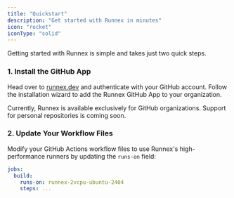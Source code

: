 ```yaml
---
title: "Quickstart"
description: "Get started with Runnex in minutes"
icon: "rocket"
iconType: "solid"
---
```


Getting started with Runnex is simple and takes just two quick steps.

### 1. Install the GitHub App

Head over to [runnex.dev](https://runnex.dev/login) and authenticate with your
GitHub account. Follow the installation wizard to add the Runnex GitHub App to
your organization.

<Info>
  Currently, Runnex is available exclusively for GitHub organizations. Support
  for personal repositories is coming soon.
</Info>

### 2. Update Your Workflow Files

Modify your GitHub Actions workflow files to use Runnex's high-performance
runners by updating the `runs-on` field:

```yaml
jobs:
  build:
    runs-on: runnex-2vcpu-ubuntu-2404
    steps: ...
```
